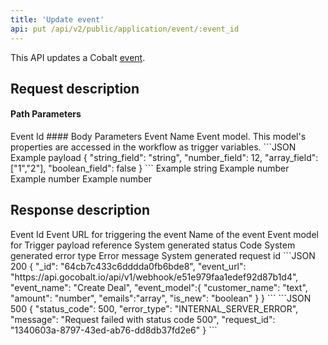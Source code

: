 ```yaml
---
title: 'Update event'
api: put /api/v2/public/application/event/:event_id
---
```


This API updates a Cobalt [event](https://app.gocobalt.io/your-app#:~:text=Add%20events%20to%20send%20data%20from%20your%20app%20to%20other%20apps). 

## Request description
#### Path Parameters
<ParamField path="event_id" type="string" required>
  Event Id
</ParamField>
#### Body Parameters
<ParamField body="name" type="string">
  Event Name
</ParamField>

<ParamField body="model" type="object">
  Event model. This model's properties are accessed in the workflow as trigger variables.
  ```JSON Example payload
    {
      "string_field": "string",
      "number_field": 12,
      "array_field": ["1","2"],
      "boolean_field": false
    }
  ```
  <Expandable title="example properties" defaultOpen="true">
      <ResponseField name="string_field" type="string">
          Example string
      </ResponseField>
      <ResponseField name="number_field" type="number">
          Example number
      </ResponseField>
      <ResponseField name="array_field" type="array">
          Example number
      </ResponseField>
      <ResponseField name="boolean_field" type="boolean">
          Example number
      </ResponseField>
  </Expandable>
</ParamField>

## Response description

<Tabs>
  <Tab title="200">
    <ResponseField name="_id" type="string">
      Event Id
    </ResponseField>
    <ResponseField name="event_url" type="string">
      Event URL for triggering the event
    </ResponseField>
    <ResponseField name="event_name" type="string">
      Name of the event
    </ResponseField>
    <ResponseField name="event_model" type="object">
      Event model for Trigger payload reference
    </ResponseField>
  </Tab>
  <Tab title="500">
    <ResponseField name="status_code" type="integer">
    System generated status Code
    </ResponseField>
    <ResponseField name="error_type" type="string">
    System generated error type
    </ResponseField>
    <ResponseField name="message" type="string">
    Error message
    </ResponseField>
    <ResponseField name="request_id" type="string">
    System generated request id
    </ResponseField>
  </Tab>
</Tabs>

<ResponseExample>
```JSON 200
{
    "_id": "64cb7c433c6dddda0fb6bde8",
    "event_url": "https://api.gocobalt.io/api/v1/webhook/e51e979faa1edef92d87b1d4",
    "event_name": "Create Deal",
    "event_model":{
      "customer_name": "text",
      "amount": "number",
      "emails":"array",
      "is_new": "boolean"
    }
}
```
```JSON 500
{
    "status_code": 500,
    "error_type": "INTERNAL_SERVER_ERROR",
    "message": "Request failed with status code 500",
    "request_id": "1340603a-8797-43ed-ab76-dd8db37fd2e6"
}
```
</ ResponseExample>